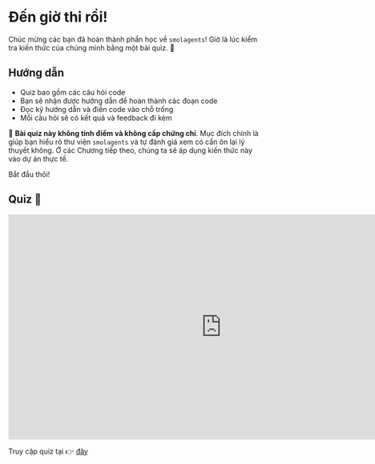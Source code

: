 # Đến giờ thi rồi!

Chúc mừng các bạn đã hoàn thành phần học về `smolagents`! Giờ là lúc kiểm tra kiến thức của chúng mình bằng một bài quiz. 🧠

## Hướng dẫn

- Quiz bao gồm các câu hỏi code
- Bạn sẽ nhận được hướng dẫn để hoàn thành các đoạn code
- Đọc kỹ hướng dẫn và điền code vào chỗ trống
- Mỗi câu hỏi sẽ có kết quả và feedback đi kèm

🧘 **Bài quiz này không tính điểm và không cấp chứng chỉ**. Mục đích chính là giúp bạn hiểu rõ thư viện `smolagents` và tự đánh giá xem có cần ôn lại lý thuyết không. Ở các Chương tiếp theo, chúng ta sẽ áp dụng kiến thức này vào dự án thực tế.

Bắt đầu thôi!

## Quiz 🚀

<iframe
    src="https://agents-course-unit2-smolagents-quiz.hf.space"
    frameborder="0"
    width="850"
    height="450"
></iframe>

Truy cập quiz tại 👉 [đây](https://huggingface.co/spaces/agents-course/unit2_smolagents_quiz)